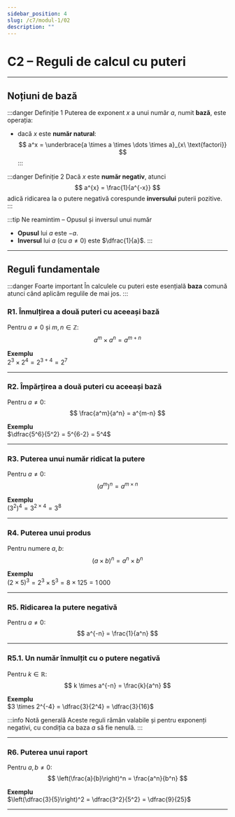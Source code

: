 ```yaml
---
sidebar_position: 4
slug: /c7/modul-1/02
description: ""
---
```


# C2 – Reguli de calcul cu puteri

---

## Noțiuni de bază

:::danger Definiție 1
Puterea de exponent $x$ a unui număr $a$, numit **bază**, este operația:

- dacă $x$ este **număr natural**:
$$
a^x = \underbrace{a \times a \times \dots \times a}_{x\ \text{factori}}
$$
:::

:::danger Definiție 2
Dacă $x$ este **număr negativ**, atunci
$$
a^{x} = \frac{1}{a^{-x}}
$$
adică ridicarea la o putere negativă corespunde **inversului** puterii pozitive.
:::

:::tip Ne reamintim – Opusul și inversul unui număr
- **Opusul** lui $a$ este $-a$.
- **Inversul** lui $a$ (cu $a\neq 0$) este $\dfrac{1}{a}$.
:::

---

## Reguli fundamentale

:::danger Foarte important
În calculele cu puteri este esențială **baza** comună atunci când aplicăm regulile de mai jos.
:::

### R1. Înmulțirea a două puteri cu aceeași bază

Pentru $a\neq 0$ și $m,n\in\mathbb Z$:
$$
a^m \times a^n = a^{m+n}
$$

**Exemplu**  
$2^3 \times 2^4 = 2^{3+4} = 2^7$

---

### R2. Împărțirea a două puteri cu aceeași bază

Pentru $a\neq 0$:
$$
\frac{a^m}{a^n} = a^{m-n}
$$

**Exemplu**  
$\dfrac{5^6}{5^2} = 5^{6-2} = 5^4$

---

### R3. Puterea unui număr ridicat la putere

Pentru $a\neq 0$:
$$
\bigl(a^m\bigr)^n = a^{m \times n}
$$

**Exemplu**  
$(3^2)^4 = 3^{2\times 4} = 3^8$

---

### R4. Puterea unui produs

Pentru numere $a,b$:
$$
(a \times b)^n = a^n \times b^n
$$

**Exemplu**  
$(2 \times 5)^3 = 2^3 \times 5^3 = 8 \times 125 = 1\,000$

---

### R5. Ridicarea la putere negativă

Pentru $a\neq 0$:
$$
a^{-n} = \frac{1}{a^n}
$$

---

### R5.1. Un număr înmulțit cu o putere negativă

Pentru $k\in\mathbb R$:
$$
k \times a^{-n} = \frac{k}{a^n}
$$

**Exemplu**  
$3 \times 2^{-4} = \dfrac{3}{2^4} = \dfrac{3}{16}$

:::info Notă generală
Aceste reguli rămân valabile și pentru exponenți negativi, cu condiția ca baza $a$ să fie nenulă.
:::

---

### R6. Puterea unui raport

Pentru $a,b\neq 0$:
$$
\left(\frac{a}{b}\right)^n = \frac{a^n}{b^n}
$$

**Exemplu**  
$\left(\dfrac{3}{5}\right)^2 = \dfrac{3^2}{5^2} = \dfrac{9}{25}$

---